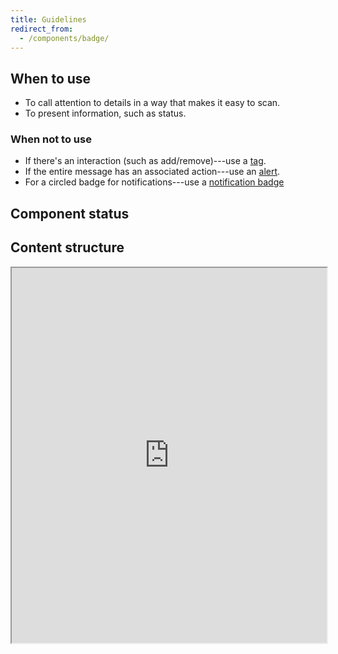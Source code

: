 ```yaml
---
title: Guidelines
redirect_from:
  - /components/badge/
---
```


<ReactExample exampleId="Badge-default" />

## When to use

- To call attention to details in a way that makes it easy to scan.
- To present information, such as status.

### When not to use

- If there's an interaction (such as add/remove)---use a [tag](/components/interaction/tag/).
- If the entire message has an associated action---use an [alert](/components/information/alert/).
- For a circled badge for notifications---use a [notification badge](/components/information/notificationbadge/)

## Component status

<ComponentStatus component="Badge" />

## Content structure

<iframe title="Button states" style={{ border: "1px solid rgba(0, 0, 0, 0.1)", maxWidth: "700px", height: "350px" }} src="https://www.figma.com/embed?embed_host=share&url=https%3A%2F%2Fwww.figma.com%2Ffile%2F4QJZqvBvRrLu6t9mwObCkA%2FOrbit-Component-Content-Structure%3Fnode-id%3D286%253A46" allowFullScreen width="100%" height="600px" loading="lazy" />

## Behavior

### Display static info

Badges are indicators of static information.
They can be updated when a status changes,
but they should **not** be actionable.

When you have extra information to display,
it's possible to include a simple interaction,
such as displaying a [tooltip](/components/overlay/tooltip/) on hover.
When doing so, make sure it's clear that the interaction is there.

<Guideline type="do" title="Don't combine with text link">

If you'd like to have an action, consider an [alert](/components/information/alert/) or a [button](/components/action/button/) instead.

![An alert with the message 'Your booking failed' and a button labeled 'Get details'.](fileId:fannvRpkOJK6uxxT33EKaa;nodeId:25%3A40)

![A badge with the text: Booking failed. Get details. The second sentence is a link.](fileId:fannvRpkOJK6uxxT33EKaa;nodeId:24%3A598)

</Guideline>

### Support with icons

With such small space to convey a message,
visual cues can help users understand the idea more quickly.
Use icons to display more information in a smaller size,
such as what form of transport is included.

The badge can be only an icon. Just be sure to keep it [accessible](/foundation/accessibility/)
by giving it a label for people who don't see the icon.

<Guideline type="do" title="Use icons only on left">

Icons connected to the badge meaning should be displayed on the left.

![A badge with an icon of passengers on the left of the number 4.](fileId:fannvRpkOJK6uxxT33EKaa;nodeId:32%3A13)

![A badge with the number 4 and to the right an icon of passengers.](fileId:fannvRpkOJK6uxxT33EKaa;nodeId:32%3A7)

</Guideline>

Use icons on the right **only** when that icon relates to
there being further explanation of the label (such as to signal there's a tooltip).

<ReactExample exampleId="Badge-icon" />

## Content

### Keep it short

Badges are small and can't contain much information.
They're great for indicating status or how much of something is selected.
But you can't fit a lot into that space.

If you have more information to display,
use another component.
To keep the UI uncluttered, you can choose one that supports [progressive disclosure](/design-patterns/progressive-disclosure/),
such as a [tooltip](/components/overlay/tooltip/).
This can wrap text or even a badge.

<Guideline type="do" title="Keep badges short">

Use progressive disclosure for other information.

![A badge with an icon of passengers and the number 4 and a tooltip saying 2 adults and 2 children.](fileId:fannvRpkOJK6uxxT33EKaa;nodeId:29%3A574)

![A badge with an icon of passengers and the number 4 and the text 2 adults and 2 children.](fileId:fannvRpkOJK6uxxT33EKaa;nodeId:29%3A559)

</Guideline>

## Look & feel

### Badge types

There are six basic types of badges. All except white badges have an inverted variant for use with different backgrounds.

#### Neutral badges

Neutral badges present information without adding any emotion.
They're useful when the information isn't so important to the user's main flow.

<ReactExample exampleId="Badge-neutral" />

#### White badges

White badges are useful when presenting neutral information within a dark context.

<ReactExample exampleId="Badge-white" />

#### Info badges

Informational badges help to highlight some information as particularly important.
They draw attention to the badge without stating whether it was positive or a potential problem.

<ReactExample exampleId="Badge-info" />

#### Success badges

Success badges help to highlight something desirable has happened or will happen.
You can use them in situations like a confirmation of a user action (such as booking a trip)
or potentially attractive options (such as free baggage).

<ReactExample exampleId="Badge-success" />

#### Warning badges

Warning badges highlight information that might have a negative impact on the user
but isn't critical.
They're associated with negative emotions
so only use them occasionally to stop potential problems before they happen.

<ReactExample exampleId="Badge-warning" />

#### Critical badges

Critical badges call attention to problems that require immediate attention from the user.
These badges create feelings of stress so only use them for issues where they're truly necessary.

<ReactExample exampleId="Badge-critical" />
